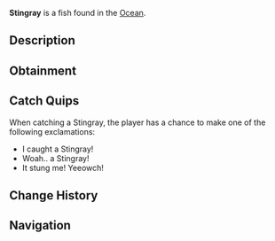 {{FishInfobox
|image          = Stingray.png
|rarity         = Rare
|sea            = First Sea
|location       = [[Ocean]]
|sublocation    = 
|sources        = Fishing Rod
|radar_location = 
|xp             = 100
|weather        = Clear
|time           = Day
|season         = Summer, Spring
|bait           = 
|base_weight    = 30
|base_value     = 230
|weight_range   = 15
|base_chance    = 20
|base_resil     = 50
}}
'''Stingray''' is a {{Rarity|Rare}} fish found in the [[Ocean]].

== Description ==
{{Description|Graceful and flat, stingrays glide effortlessly through the water, using their wide pectoral fins to move. Their long, whip-like tails end in a sharp stinger, which they can use for defence. Stingrays are bottom dwellers, often found in rocky and sandy seafloors and caves. [Contribution by @Johnny_D3pp]|Bestiary Entry}}

== Obtainment ==
{{Description|Found in sea caves during the day.|Bestiary Hint}}
{{Fish Availability|
Ancient Isle/Algae Hunt
Atlantis/Surrounding Ocean
FischFright/Frightful Pool
Forsaken Shores/Algae Hunt
Golden Tide
Lovestorm/Normal
Lovestorm/Supercharged
Lucky Event/Blarney McBreeze
Lucky Event/O'Mango Goldgrin
Lucky Event/Plumrick O'Luck
Lucky Event/Rowdy McCharm
Lucky Event/Sunny O'Coin
Megalodon Hunt/Eclipse and Weekend
Megalodon Hunt/Normal
Mushgrove Swamp/Algae Hunt
Northern Summit/Surrounding Ocean
Ocean
Ocean/Deep Ocean
Orca Migration/Ancient
Orca Migration/Normal
Snowcap Island/Algae Hunt
Whale Migration/Moby
Whale Migration/Normal
|top_rods      = 
Krampus's Rod\58467.45\37204.41;
Magma Rod\55859.21\35544.72;
Plastic Rod\51385.35\32711.12;
Buddy Bond Rod\38076.64\24277.89;
Fast Rod\37162.12\25362.77;
Leviathan's Fang Rod\36655.81\29190.66;
Trident Rod\32794\26163.26;
Ethereal Prism Rod\33211.93\24623.36;
Seraphic Rod\32062.03\24224.32;
No-Life Rod\31894.3\24549.67;
Free Spirit Rod\31181.37\24876.69;
Rod Of The Forgotten Fang\30015.26\22725.37;
Challenger's Rod\29073.29\22332.93;
Rod Of The Depths\27018.98\20584.95;
Rod Of The Exalted One\26541.3\19885.58;
Zeus Rod\26530.47\20543.87;
Verdant Shear Rod\26082.82\20315.19;
Blazebringer Rod\25187\19503.55;
Depthseeker Rod\23971.26\18705.91;
Avalanche Rod\21630.66\16892.07;
Volcanic Rod\20672.55\16007.79;
Steady Rod\9775.04\5453.79
|recommended   = Ethereal Prism Rod
}}

== Catch Quips ==
When catching a Stingray, the player has a chance to make one of the following exclamations:
* I caught a Stingray!
* Woah.. a Stingray!
* It stung me! Yeeowch!

== Change History ==
{{Change History|{{subst:Current Version}}}}

== Navigation ==
{{Fish Navbox|Ocean}}